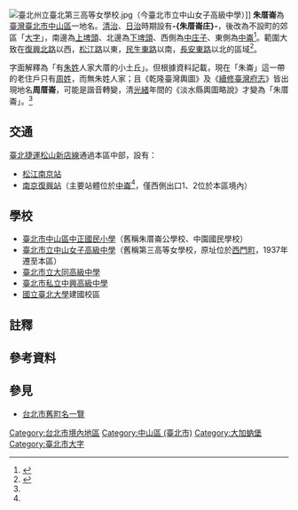 {{Taiwanese
| image      = 
| width      = 
| hanji      = 朱厝崙
| tsuin      = 
| pinyin     = 
| tongyong   = 
| wg         = 
| poj        = 
| holo       = 
| pfs        = 
| haka       = 
| formosan   = 
| nederlands = 
| spainish   = 
| kana       = しゅさくろん（Shusakuron）
| english    = 
| portugues  = 
}}
[[File:臺北州立臺北第三高等女學校.jpg|thumb]]（今臺北市立中山女子高級中學）]]
'''朱厝崙'''為[[臺灣|臺灣]][[臺北市|臺北市]][[中山區_(臺北市)|中山區]]一地名。[[臺灣清治時期|清治]]、[[台灣日治時期|日治]]時期設有'''-{朱厝崙庄}-'''，後改為不設町的郊區「[[大字_(行政區劃)|大字]]」，南邊為[[上埤頭|上埤頭]]、北邊為[[下埤頭_(臺北市)|下埤頭]]、西側為[[中庄子|中庄子]]、東側為[[中崙_(臺北市)|中崙]]<ref name="臺灣百年歷史地圖">{{Cite web |title=臺灣百年歷史地圖 日治行政區_街庄(1900年代) |url=http://gissrv4.sinica.edu.tw/gis/twhgis.aspx |website=中央研究院人文社會科學研究中心地理資訊科學研究專題中心 |accessdate=2019-03-06 |archive-date=2019-06-30 |archive-url=https://web.archive.org/web/20190630201431/http://gissrv4.sinica.edu.tw/gis/twhgis.aspx |dead-url=yes }}</ref>。範圍大致在[[復興北路|復興北路]]以西，[[松江路|松江路]]以東，[[民生東路|民生東路]]以南，[[長安東路|長安東路]]以北的區域<ref name="本里特色-朱崙里">{{cite web |title=本里特色-朱崙里 |url=https://li.taipei/News_Content.aspx?n=66BBCB7D15EEA5F0&sms=D982815F3A372FF5&s=EAEF2CD636703FC6 |website=臺北市鄰里服務網 |accessdate=2019-03-12 |archive-date=2019-06-11 |archive-url=https://web.archive.org/web/20190611174430/https://li.taipei/News_Content.aspx?n=66BBCB7D15EEA5F0&sms=D982815F3A372FF5&s=EAEF2CD636703FC6 |dead-url=no }}</ref>。

字面解釋為「有[[朱姓|朱姓]]人家大厝的小土丘」。但根據資料記載，現在「朱崙」這一帶的老住戶只有[[周姓|周姓]]，而無朱姓人家；且《乾隆臺灣輿圖》及《[[續修臺灣府志|續修臺灣府志]]》皆出現地名'''周厝崙'''，可能是諧音轉變，清[[光緒|光緒]]年間的《淡水縣輿圖略說》才變為「朱厝崙」。<ref name="本里特色-朱崙里" />

==交通==
[[臺北捷運|臺北捷運]][[松山新店線|松山新店線]]通過本區中部，設有：
*[[松江南京站|松江南京站]]
*[[南京復興站|南京復興站]]（主要站體位於[[中崙_(臺北市)|中崙]]<ref name="臺灣百年歷史地圖" />，僅西側出口1、2位於本區境內）{{efn|過去中山區及松山區的區界即為「[[下埤頭_(臺北市)|下埤頭]]、朱厝崙」和「[[中崙_(臺北市)|中崙]]」的分界，經多次區里界調整後被簡化為復興南北路，但可從日治時期及[[臺北市_(省轄市)|省轄市臺北市]]時代的舊地圖看到原本的聚落分界。}}

==學校==
*[[臺北市中山區中正國民小學|臺北市中山區中正國民小學]]（舊稱朱厝崙公學校、中園國民學校）
*[[臺北市立中山女子高級中學|臺北市立中山女子高級中學]]（舊稱第三高等女學校，原址位於[[西門町|西門町]]，1937年遷至本區）
*[[臺北市立大同高級中學|臺北市立大同高級中學]]
*[[臺北市私立中興高級中學|臺北市私立中興高級中學]]
*[[國立臺北大學|國立臺北大學]]建國校區

==註釋==
{{Notelist}}

==參考資料==
<references />

==參見==
*[[台北市舊町名一覽|台北市舊町名一覽]]

{{台北市舊町名}}

[[Category:台北市境內地區|Category:台北市境內地區]]
[[Category:中山區_(臺北市)|Category:中山區 (臺北市)]]
[[Category:大加蚋堡|Category:大加蚋堡]]
[[Category:臺北市大字|Category:臺北市大字]]